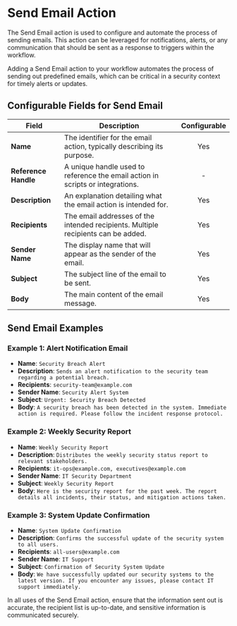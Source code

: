 # Send Email Action

The Send Email action is used to configure and automate the process of sending emails. This action can be leveraged for notifications, alerts, or any 
communication that should be sent as a response to triggers within the workflow.

Adding a Send Email action to your workflow automates the process of sending out predefined emails, which can be critical in a security context for 
timely alerts or updates.


## Configurable Fields for Send Email

| Field              | Description                                                                 | Configurable |
|--------------------|-----------------------------------------------------------------------------|:------------:|
| **Name**           | The identifier for the email action, typically describing its purpose.       |      Yes     |
| **Reference Handle** | A unique handle used to reference the email action in scripts or integrations. |      -     |
| **Description**    | An explanation detailing what the email action is intended for.             |      Yes     |
| **Recipients**     | The email addresses of the intended recipients. Multiple recipients can be added. |      Yes     |
| **Sender Name**    | The display name that will appear as the sender of the email.               |      Yes     |
| **Subject**        | The subject line of the email to be sent.                                   |      Yes     |
| **Body**           | The main content of the email message.                                      |      Yes     |



## Send Email Examples

### Example 1: Alert Notification Email

* **Name**: `Security Breach Alert`
* **Description**: `Sends an alert notification to the security team regarding a potential breach.`
* **Recipients**: `security-team@example.com`
* **Sender Name**: `Security Alert System`
* **Subject**: `Urgent: Security Breach Detected`
* **Body**: `A security breach has been detected in the system. Immediate action is required. Please follow the incident response protocol.`



### Example 2: Weekly Security Report
* **Name**: `Weekly Security Report`
* **Description**: `Distributes the weekly security status report to relevant stakeholders.`
* **Recipients**: `it-ops@example.com, executives@example.com`
* **Sender Name**: `IT Security Department`
* **Subject**: `Weekly Security Report`
* **Body**: `Here is the security report for the past week. The report details all incidents, their status, and mitigation actions taken.`


### Example 3: System Update Confirmation
* **Name**: `System Update Confirmation`
* **Description**: `Confirms the successful update of the security system to all users.`
* **Recipients**: `all-users@example.com`
* **Sender Name**: `IT Support`
* **Subject**: `Confirmation of Security System Update`
* **Body**: `We have successfully updated our security systems to the latest version. If you encounter any issues, please contact IT support immediately.`


In all uses of the Send Email action, ensure that the information sent out is accurate, the recipient list is up-to-date, and sensitive information is 
communicated securely.


